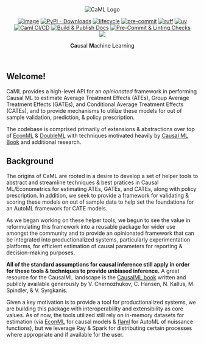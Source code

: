 <center>
<img src="assets/main_logo.svg" align="center" alt="CaML Logo" style="height: auto; width: auto; max-width: 400px;"/>

[![image](https://img.shields.io/pypi/v/caml.svg)](https://pypi.python.org/pypi/caml)
[![PyPI - Downloads](https://img.shields.io/pypi/dm/caml)](https://pypi.python.org/pypi/caml)
[![lifecycle](https://img.shields.io/badge/Lifecycle-Experimental-blue?style=flat)](https://img.shields.io/badge/Lifecycle-Experimental-blue?style=flat)
[![pre-commit](https://img.shields.io/badge/pre--commit-enabled-brightgreen?logo=pre-commit&logoColor=white)](https://github.com/pre-commit/pre-commit)
[![ruff](https://img.shields.io/endpoint?url=https://raw.githubusercontent.com/astral-sh/ruff/main/assets/badge/v2.json)](https://github.com/astral-sh/ruff)
[![uv](https://img.shields.io/endpoint?url=https://raw.githubusercontent.com/astral-sh/uv/main/assets/badge/v0.json)](https://github.com/astral-sh/uv)
<br>
[![Caml CI/CD](https://github.com/jakepenzak/caml/actions/workflows/ci.yml/badge.svg?branch=main)](https://github.com/jakepenzak/caml/actions/workflows/ci.yml)
[![Build & Publish Docs](https://github.com/jakepenzak/caml/actions/workflows/docs.yml/badge.svg)](https://github.com/jakepenzak/caml/actions/workflows/docs.yml)
[![Pre-Commit & Linting Checks](https://github.com/jakepenzak/caml/actions/workflows/lint.yml/badge.svg?branch=main)](https://github.com/jakepenzak/caml/actions/workflows/lint.yml)
<br>
<a href="https://app.codacy.com/gh/jakepenzak/caml/dashboard?utm_source=gh&utm_medium=referral&utm_content=&utm_campaign=Badge_grade"><img src="https://app.codacy.com/project/badge/Grade/cd6cc54c704e4a7aafe20f851bc39236"/></a>

**Ca**usal **M**achine **L**earning

</center>

<br>

## Welcome!

CaML provides a high-level API for an _opinionated_ framework in performing Causal ML to estimate Average Treatment Effects (ATEs),
Group Average Treatment Effects (GATEs), and Conditional Average Treatment Effects (CATEs), and to provide mechanisms to utilize these
models for out of sample validation, prediction, & policy prescription.

The codebase is comprised primarily of extensions & abstractions over top of [EconML](https://github.com/py-why/EconML)
& [DoubleML](https://docs.doubleml.org/stable/api/generated/doubleml.datasets.make_confounded_irm_data.html#doubleml.datasets.make_confounded_irm_data)
with techniques motivated heavily by [Causal ML Book](https://causalml-book.org/) and additional research.

## Background

The origins of CaML are rooted in a desire to develop a set of helper tools to abstract and streamline techniques
& best pratices in Causal ML/Econometrics for estimating ATEs, GATEs, and CATEs, along with policy prescription. In
addition, we seek to provide a framework for validating & scoring these models on out of sample data to help
set the foundations for an AutoML framework for CATE models.

As we began working on these helper tools, we begun to see the value in reformulating this framework into a reusable
package for wider use amongst the community and to provide an opinionated framework that can be integrated into productionalized
systems, particularly experimentation platforms, for efficient estimation of causal parameters for reporting & decision-making
purposes.

**All of the standard assumptions for causal inference still apply in order for these tools & techniques to provide
unbiased inference.** A great resource for the CausalML landscape is the [CausalML book](https://www.causalml-book.org/) written and
publicly available generously by V. Chernozhukov, C. Hansen, N. Kallus, M. Spindler, & V. Syrgkanis.

Given a key motivation is to provide a tool for productionalized systems, we are building this package with interoperability
and extensibility as core values. As of now, the tools utilized still rely on in-memory datasets for estimation (via [EconML](https://github.com/py-why/EconML)
for causal models & [flaml](https://microsoft.github.io/FLAML/) for AutoML of nuissance functions), but we leverage Ray & Spark for distributing
certain processes where appropriate and if available for the user.
